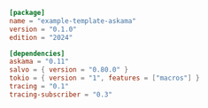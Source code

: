 
```toml  title="template-askama/Cargo.toml"
[package]
name = "example-template-askama"
version = "0.1.0"
edition = "2024"

[dependencies]
askama = "0.11"
salvo = { version = "0.80.0" }
tokio = { version = "1", features = ["macros"] }
tracing = "0.1"
tracing-subscriber = "0.3"

```